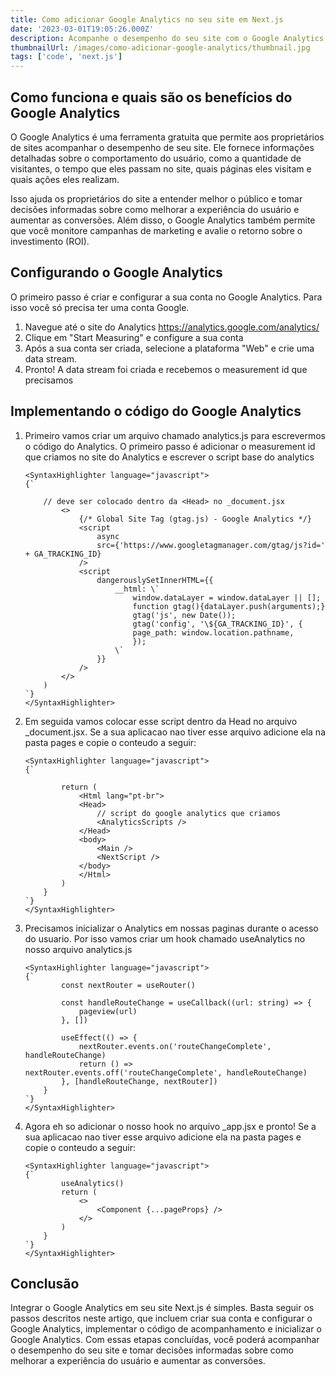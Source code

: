 ```yaml
---
title: Como adicionar Google Analytics no seu site em Next.js
date: '2023-03-01T19:05:26.000Z'
description: Acompanhe o desempenho do seu site com o Google Analytics! Neste artigo, você aprenderá como integrar o Google Analytics em seu site Next.js para monitorar seus visitantes e medir o sucesso de suas campanhas de marketing.
thumbnailUrl: /images/como-adicionar-google-analytics/thumbnail.jpg
tags: ['code', 'next.js']
---
```


## Como funciona e quais são os benefícios do Google Analytics

O Google Analytics é uma ferramenta gratuita que permite aos proprietários de sites acompanhar o desempenho de seu site. Ele fornece informações detalhadas sobre o comportamento do usuário, como a quantidade de visitantes, o tempo que eles passam no site, quais páginas eles visitam e quais ações eles realizam.

Isso ajuda os proprietários do site a entender melhor o público e tomar decisões informadas sobre como melhorar a experiência do usuário e aumentar as conversões. Além disso, o Google Analytics também permite que você monitore campanhas de marketing e avalie o retorno sobre o investimento (ROI).

## Configurando o Google Analytics

O primeiro passo é criar e configurar a sua conta no Google Analytics. Para isso você só precisa ter uma conta Google.

1. Navegue até o site do Analytics https://analytics.google.com/analytics/
2. Clique em "Start Measuring" e configure a sua conta
3. Após a sua conta ser criada, selecione a plataforma "Web" e crie uma data stream.
4. Pronto! A data stream foi criada e recebemos o measurement id que precisamos

## Implementando o código do Google Analytics

1.  Primeiro vamos criar um arquivo chamado analytics.js para escrevermos o código do Analytics. O primeiro passo é adicionar o measurement id que criamos no site do Analytics e escrever o script base do analytics

        <SyntaxHighlighter language="javascript">
        {`

            // deve ser colocado dentro da <Head> no _document.jsx
                <>
                    {/* Global Site Tag (gtag.js) - Google Analytics */}
                    <script
                        async
                        src={'https://www.googletagmanager.com/gtag/js?id=' + GA_TRACKING_ID}
                    />
                    <script
                        dangerouslySetInnerHTML={{
                            __html: \`
                                window.dataLayer = window.dataLayer || [];
                                function gtag(){dataLayer.push(arguments);}
                                gtag('js', new Date());
                                gtag('config', '\${GA_TRACKING_ID}', {
                                page_path: window.location.pathname,
                                });
                            \`
                        }}
                    />
                </>
            )
        `}
        </SyntaxHighlighter>

2.  Em seguida vamos colocar esse script dentro da Head no arquivo \_document.jsx. Se a sua aplicacao nao tiver esse arquivo adicione ela na pasta pages e copie o conteudo a seguir:

        <SyntaxHighlighter language="javascript">
        {`

                return (
                    <Html lang="pt-br">
                    <Head>
                        // script do google analytics que criamos
                        <AnalyticsScripts />
                    </Head>
                    <body>
                        <Main />
                        <NextScript />
                    </body>
                    </Html>
                )
            }
        `}
        </SyntaxHighlighter>

3.  Precisamos inicializar o Analytics em nossas paginas durante o acesso do usuario. Por isso vamos criar um hook chamado useAnalytics no nosso arquivo analytics.js

        <SyntaxHighlighter language="javascript">
        {`
                const nextRouter = useRouter()

                const handleRouteChange = useCallback((url: string) => {
                    pageview(url)
                }, [])

                useEffect(() => {
                    nextRouter.events.on('routeChangeComplete', handleRouteChange)
                    return () => nextRouter.events.off('routeChangeComplete', handleRouteChange)
                }, [handleRouteChange, nextRouter])
            }
        `}
        </SyntaxHighlighter>

4.  Agora eh so adicionar o nosso hook no arquivo \_app.jsx e pronto! Se a sua aplicacao nao tiver esse arquivo adicione ela na pasta pages e copie o conteudo a seguir:

        <SyntaxHighlighter language="javascript">
        {`
                useAnalytics()
                return (
                    <>
                        <Component {...pageProps} />
                    </>
                )
            }
        `}
        </SyntaxHighlighter>

## Conclusão

Integrar o Google Analytics em seu site Next.js é simples. Basta seguir os passos descritos neste artigo, que incluem criar sua conta e configurar o Google Analytics, implementar o código de acompanhamento e inicializar o Google Analytics. Com essas etapas concluídas, você poderá acompanhar o desempenho do seu site e tomar decisões informadas sobre como melhorar a experiência do usuário e aumentar as conversões.
